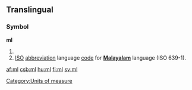 {{see|Ml|ML|mL|.ml|µl}}
==Translingual==

===Symbol===
'''ml'''

# {{SI-unit-2|milli|liter|litre|[[fluid measure]]}}
# [[ISO]] [[abbreviation]] language [[code]] for '''[[Malayalam]]''' language (ISO 639-1).


[[Category:Units of measure]]

[[af:ml]]
[[csb:ml]]
[[hu:ml]]
[[fi:ml]]
[[sv:ml]]